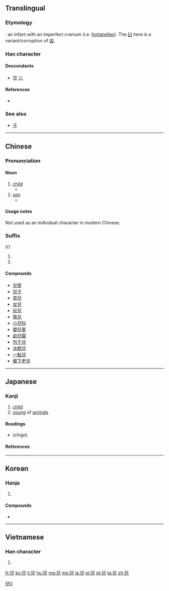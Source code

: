 {{also|児|儿}}
==Translingual==
{{ja-forms|[[児]]|[[儿]]|兒}}

===Etymology===
{{liushu|p}}: an infant with an imperfect cranium (i.e. [[w:fontanelle|fontanelles]]). The [[臼]] here is a variant/corruption of [[囟]].

===Han character===
{{Han char|rn=10|rad=儿|as=06|sn=8|four=7721<sub>7</sub>|canj=竹X竹山 (HXHU)|ids=⿱[[臼]][[儿]]}}

====Descendants====
* [[児]] [[儿]]

====References====
* {{Han ref|kx=0125.030|dkj=01365|dj=0265.060|hdz=10272.050|uh=5152|ud=20818|bh=A8E0|bd=43232}}

===See also===
* [[子]]

----

==Chinese==
{{zh-hanzi-box|[[儿]]|[[兒]]}}

===Pronunciation===
{{zh-pron
|m=ér
|c=ji4
|h=pfs=yì
|mn=lî/lîn
|w=
|mc=y
|oc=y
|ma=y|ma2=y
|cat=n,suffix
}}

====Noun====
{{zh-noun}}

# [[child]]
#* {{zh-usex|兒童|child|link=y}}
# [[son]]
#* {{zh-usex|兒子|son|link=y}}

====Usage notes====
Not used as an individual character in modern Chinese.

===Suffix===
{{zh-suf}} (r)

# {{n-g|non-syllabic diminutive suffix}}
# {{n-g|final [[retroflex]] syllable ("ér") added in Mandarin dialect ( see [[兒化音]] [[w:Erhua|Erhua]] )}}

====Compounds====
{{der-top}}
* [[兒童]]
* [[兒子]]
* [[孩兒]]
* [[女兒]]
* [[玩兒]]
* [[筷兒]]
* [[小兒科]]
* [[嬰兒車]]
* [[幼兒園]]
* [[包干兒]]
* [[冰棍兒]]
* [[一點兒]]
* [[鄉下老兒]]
{{der-bottom}}

----

==Japanese==
{{ja-forms|[[児]]|[[儿]]|[[兒]]}}

===Kanji===
{{ja-kanji|grade=n|rs=儿06|style=ky|shin=児}}

# [[child]]
# [[young]] of [[animals]]

====Readings====
* {{ja-readings|kanon=[[じ]] (ji), [[げい]] (gei)|goon=[[に]] (ni), [[げ]] (ge)|kun=[[こ]] (ko)|nanori=[[ちご]]}} (chigo)

====References====
{{ja-kref
|jis= 513B
|ku= 4927
|shift= 995A
|euc= D1BB
|freq= ''[[kyūjitai]]''
|nelson= 3850
|newnelson= 357
|halpern= 2625
|kld= ''not listed''
|heisig= ''not listed''
|tuttle= 4c3.3
}}

[[Category:CJKV characters simplified differently in Japan and China|兒0]]

----

==Korean==

===Hanja===
{{ko-hanja|hangeul=아|rv=a|mr=a}}

# {{defn|lang=ko|sort=儿06}}

====Compounds====
* {{l|ko|孤兒院|tr=[[고아원]], goawon||orphanage}}

----

==Vietnamese==

===Han character===
{{vi-hantu|[[nhi]], [[nghê]], [[nhẻ]]|rs=儿06}}

# {{defn|lang=vi|sort=儿06}}

[[fr:兒]]
[[ko:兒]]
[[li:兒]]
[[hu:兒]]
[[mg:兒]]
[[ms:兒]]
[[ja:兒]]
[[pl:兒]]
[[pt:兒]]
[[ta:兒]]
[[zh:兒]]